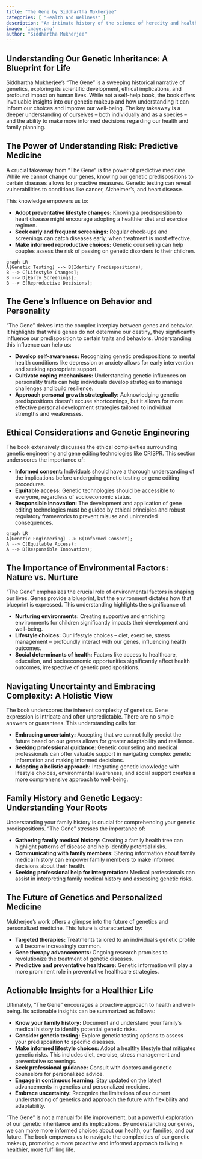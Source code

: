 ```yaml
---
title: "The Gene by Siddhartha Mukherjee"
categories: [ "Health And Wellness" ]
description: "An intimate history of the science of heredity and health"
image: 'image.png'
author: "Siddhartha Mukherjee"
---
```

## Understanding Our Genetic Inheritance: A Blueprint for Life

Siddhartha Mukherjee's "The Gene" is a sweeping historical narrative of genetics, exploring its scientific development, ethical implications, and profound impact on human lives. While not a self-help book, the book offers invaluable insights into our genetic makeup and how understanding it can inform our choices and improve our well-being.  The key takeaway is a deeper understanding of ourselves – both individually and as a species – and the ability to make more informed decisions regarding our health and family planning.

##  The Power of Understanding Risk: Predictive Medicine

A crucial takeaway from "The Gene" is the power of predictive medicine. While we cannot change our genes, knowing our genetic predispositions to certain diseases allows for proactive measures.  Genetic testing can reveal vulnerabilities to conditions like cancer, Alzheimer's, and heart disease.

This knowledge empowers us to:

*   **Adopt preventative lifestyle changes:** Knowing a predisposition to heart disease might encourage adopting a healthier diet and exercise regimen.
*   **Seek early and frequent screenings:**  Regular check-ups and screenings can catch diseases early, when treatment is most effective.
*   **Make informed reproductive choices:** Genetic counseling can help couples assess the risk of passing on genetic disorders to their children.

```mermaid
graph LR
A[Genetic Testing] --> B(Identify Predispositions);
B --> C[Lifestyle Changes];
B --> D[Early Screenings];
B --> E[Reproductive Decisions];
```

## The Gene's Influence on Behavior and Personality

"The Gene" delves into the complex interplay between genes and behavior. It highlights that while genes do not determine our destiny, they significantly influence our predisposition to certain traits and behaviors. Understanding this influence can help us:

*   **Develop self-awareness:** Recognizing genetic predispositions to mental health conditions like depression or anxiety allows for early intervention and seeking appropriate support.
*   **Cultivate coping mechanisms:** Understanding genetic influences on personality traits can help individuals develop strategies to manage challenges and build resilience.
*   **Approach personal growth strategically:**  Acknowledging genetic predispositions doesn't excuse shortcomings, but it allows for more effective personal development strategies tailored to individual strengths and weaknesses.

## Ethical Considerations and Genetic Engineering

The book extensively discusses the ethical complexities surrounding genetic engineering and gene editing technologies like CRISPR.  This section underscores the importance of:

*   **Informed consent:**  Individuals should have a thorough understanding of the implications before undergoing genetic testing or gene editing procedures.
*   **Equitable access:**  Genetic technologies should be accessible to everyone, regardless of socioeconomic status.
*   **Responsible innovation:**  The development and application of gene editing technologies must be guided by ethical principles and robust regulatory frameworks to prevent misuse and unintended consequences.


```mermaid
graph LR
A[Genetic Engineering] --> B(Informed Consent);
A --> C(Equitable Access);
A --> D(Responsible Innovation);
```

##  The Importance of Environmental Factors: Nature vs. Nurture

"The Gene" emphasizes the crucial role of environmental factors in shaping our lives.  Genes provide a blueprint, but the environment dictates how that blueprint is expressed. This understanding highlights the significance of:

*   **Nurturing environments:** Creating supportive and enriching environments for children significantly impacts their development and well-being.
*   **Lifestyle choices:**  Our lifestyle choices – diet, exercise, stress management – profoundly interact with our genes, influencing health outcomes.
*   **Social determinants of health:** Factors like access to healthcare, education, and socioeconomic opportunities significantly affect health outcomes, irrespective of genetic predispositions.

##  Navigating Uncertainty and Embracing Complexity:  A Holistic View

The book underscores the inherent complexity of genetics. Gene expression is intricate and often unpredictable. There are no simple answers or guarantees.  This understanding calls for:

*   **Embracing uncertainty:** Accepting that we cannot fully predict the future based on our genes allows for greater adaptability and resilience.
*   **Seeking professional guidance:** Genetic counseling and medical professionals can offer valuable support in navigating complex genetic information and making informed decisions.
*   **Adopting a holistic approach:** Integrating genetic knowledge with lifestyle choices, environmental awareness, and social support creates a more comprehensive approach to well-being.


##  Family History and Genetic Legacy: Understanding Your Roots

Understanding your family history is crucial for comprehending your genetic predispositions.  "The Gene" stresses the importance of:

*   **Gathering family medical history:**  Creating a family health tree can highlight patterns of disease and help identify potential risks.
*   **Communicating with family members:**  Sharing information about family medical history can empower family members to make informed decisions about their health.
*   **Seeking professional help for interpretation:**  Medical professionals can assist in interpreting family medical history and assessing genetic risks.


##  The Future of Genetics and Personalized Medicine

Mukherjee’s work offers a glimpse into the future of genetics and personalized medicine.  This future is characterized by:

*   **Targeted therapies:**  Treatments tailored to an individual's genetic profile will become increasingly common.
*   **Gene therapy advancements:**  Ongoing research promises to revolutionize the treatment of genetic diseases.
*   **Predictive and preventative healthcare:**  Genetic information will play a more prominent role in preventative healthcare strategies.


##  Actionable Insights for a Healthier Life


Ultimately, "The Gene" encourages a proactive approach to health and well-being.  Its actionable insights can be summarized as follows:


* **Know your family history:**  Document and understand your family’s medical history to identify potential genetic risks.
* **Consider genetic testing:** Explore genetic testing options to assess your predisposition to specific diseases.
* **Make informed lifestyle choices:**  Adopt a healthy lifestyle that mitigates genetic risks. This includes diet, exercise, stress management and preventative screenings.
* **Seek professional guidance:** Consult with doctors and genetic counselors for personalized advice.
* **Engage in continuous learning:**  Stay updated on the latest advancements in genetics and personalized medicine.
* **Embrace uncertainty:** Recognize the limitations of our current understanding of genetics and approach the future with flexibility and adaptability.


"The Gene" is not a manual for life improvement, but a powerful exploration of our genetic inheritance and its implications. By understanding our genes, we can make more informed choices about our health, our families, and our future. The book empowers us to navigate the complexities of our genetic makeup, promoting a more proactive and informed approach to living a healthier, more fulfilling life.

